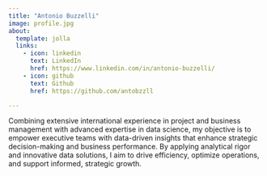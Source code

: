 ```yaml
---
title: "Antonio Buzzelli"
image: profile.jpg
about:
  template: jolla
  links:
    - icon: linkedin
      text: LinkedIn
      href: https://www.linkedin.com/in/antonio-buzzelli/
    - icon: github
      text: Github
      href: https://github.com/antobzzll

---
```

Combining extensive international experience in project and business management with advanced expertise in data science, my objective is to empower executive teams with data-driven insights that enhance strategic decision-making and business performance. By applying analytical rigor and innovative data solutions, I aim to drive efficiency, optimize operations, and support informed, strategic growth.